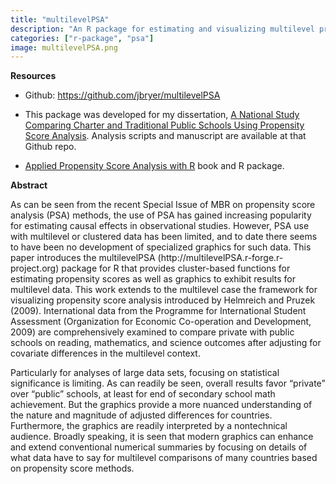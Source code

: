 ```yaml
---
title: "multilevelPSA"
description: "An R package for estimating and visualizing multilevel propensity score models. <img src='http://www.r-pkg.org/badges/version/multilevelPSA' alt='CRAN Version' />"
categories: ["r-package", "psa"]
image: multilevelPSA.png
---
```


**Resources**

* Github: [https://github.com/jbryer/multilevelPSA](https://github.com/jbryer/multilevelPSA)

* This package was developed for my dissertation, [A National Study Comparing Charter and Traditional Public Schools Using Propensity Score Analysis](https://github.com/jbryer/dissertation). Analysis scripts and manuscript are available at that Github repo.

* [Applied Propensity Score Analysis with R](https://psa.bryer.org) book and R package.

**Abstract**

As can be seen from the recent Special Issue of MBR on propensity score analysis (PSA) methods, the use of PSA has gained increasing popularity for estimating causal effects in observational studies. However, PSA use with multilevel or clustered data has been limited, and to date there seems to have been no development of specialized graphics for such data. This paper introduces the multilevelPSA (http://multilevelPSA.r-forge.r-project.org) package for R that provides cluster-based functions for estimating propensity scores as well as graphics to exhibit results for multilevel data. This work extends to the multilevel case the framework for visualizing propensity score analysis introduced by Helmreich and Pruzek (2009). International data from the Programme for International Student Assessment (Organization for Economic Co-operation and Development, 2009) are comprehensively examined to compare private with public schools on reading, mathematics, and science outcomes after adjusting for covariate differences in the multilevel context.

Particularly for analyses of large data sets, focusing on statistical significance is limiting. As can readily be seen, overall results favor “private” over “public” schools, at least for end of secondary school math achievement. But the graphics provide a more nuanced understanding of the nature and magnitude of adjusted differences for countries. Furthermore, the graphics are readily interpreted by a nontechnical audience. Broadly speaking, it is seen that modern graphics can enhance and extend conventional numerical summaries by focusing on details of what data have to say for multilevel comparisons of many countries based on propensity score methods.

